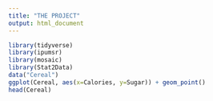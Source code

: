 ```yaml
---
title: "THE PROJECT"
output: html_document
---
```


```r
library(tidyverse)
library(ipumsr)
library(mosaic)
library(Stat2Data)
data("Cereal")
ggplot(Cereal, aes(x=Calories, y=Sugar)) + geom_point()
head(Cereal)

```

